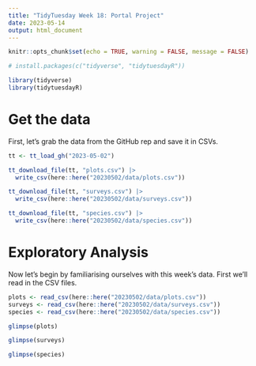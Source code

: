 ```yaml
---
title: "TidyTuesday Week 18: Portal Project"
date: 2023-05-14
output: html_document
---
```



```r

knitr::opts_chunk$set(echo = TRUE, warning = FALSE, message = FALSE)

# install.packages(c("tidyverse", "tidytuesdayR"))

library(tidyverse)
library(tidytuesdayR)

```

# Get the data

First, let's grab the data from the GitHub rep and save it in CSVs.

```r

tt <- tt_load_gh("2023-05-02")

tt_download_file(tt, "plots.csv") |> 
  write_csv(here::here("20230502/data/plots.csv"))

tt_download_file(tt, "surveys.csv") |> 
  write_csv(here::here("20230502/data/surveys.csv"))

tt_download_file(tt, "species.csv") |> 
  write_csv(here::here("20230502/data/species.csv"))

```

# Exploratory Analysis

Now let's begin by familiarising ourselves with this week's data. First we'll read in the CSV files.

```r
plots <- read_csv(here::here("20230502/data/plots.csv"))
surveys <- read_csv(here::here("20230502/data/surveys.csv"))
species <- read_csv(here::here("20230502/data/species.csv"))
```


```r
glimpse(plots)
```


```r
glimpse(surveys)
```

```r
glimpse(species)
```
